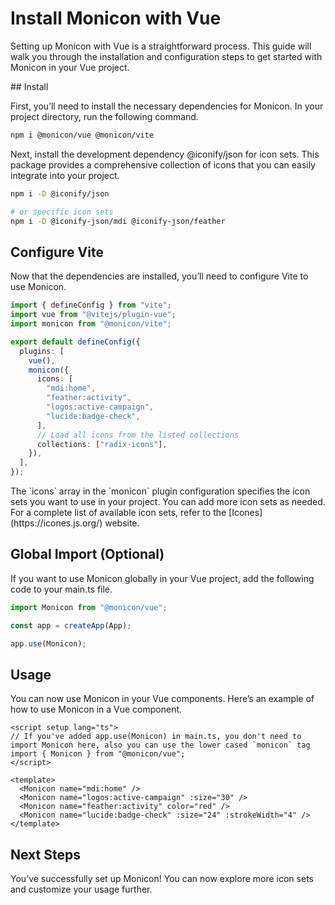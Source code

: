 
# Install Monicon with Vue

Setting up Monicon with Vue is a straightforward process. This guide will walk you through the installation and configuration steps to get started with Monicon in your Vue project.

<Steps>
## Install

First, you’ll need to install the necessary dependencies for Monicon. In your project directory, run the following command.

```sh npm2yarn
npm i @monicon/vue @monicon/vite
```

Next, install the development dependency @iconify/json for icon sets. This package provides a comprehensive collection of icons that you can easily integrate into your project.

```sh npm2yarn
npm i -D @iconify/json

# or specific icon sets
npm i -D @iconify-json/mdi @iconify-json/feather
```

## Configure Vite

Now that the dependencies are installed, you’ll need to configure Vite to use Monicon.

```ts filename="vite.config.ts"
import { defineConfig } from "vite";
import vue from "@vitejs/plugin-vue";
import monicon from "@monicon/vite";

export default defineConfig({
  plugins: [
    vue(),
    monicon({
      icons: [
        "mdi:home",
        "feather:activity",
        "logos:active-campaign",
        "lucide:badge-check",
      ],
      // Load all icons from the listed collections
      collections: ["radix-icons"],
    }),
  ],
});
```

<Callout>
  The `icons` array in the `monicon` plugin configuration specifies the icon
  sets you want to use in your project. You can add more icon sets as needed.
  For a complete list of available icon sets, refer to the
  [Icones](https://icones.js.org/) website.
</Callout>

## Global Import (Optional)

If you want to use Monicon globally in your Vue project, add the following code to your main.ts file.

```ts filename="main.ts"
import Monicon from "@monicon/vue";

const app = createApp(App);

app.use(Monicon);
```

## Usage

You can now use Monicon in your Vue components. Here’s an example of how to use Monicon in a Vue component.

```vue filename="src/App.vue"
<script setup lang="ts">
// If you've added app.use(Monicon) in main.ts, you don't need to import Monicon here, also you can use the lower cased `monicon` tag
import { Monicon } from "@monicon/vue";
</script>

<template>
  <Monicon name="mdi:home" />
  <Monicon name="logos:active-campaign" :size="30" />
  <Monicon name="feather:activity" color="red" />
  <Monicon name="lucide:badge-check" :size="24" :strokeWidth="4" />
</template>
```

## Next Steps

You’ve successfully set up Monicon! You can now explore more icon sets and customize your usage further.

</Steps>
